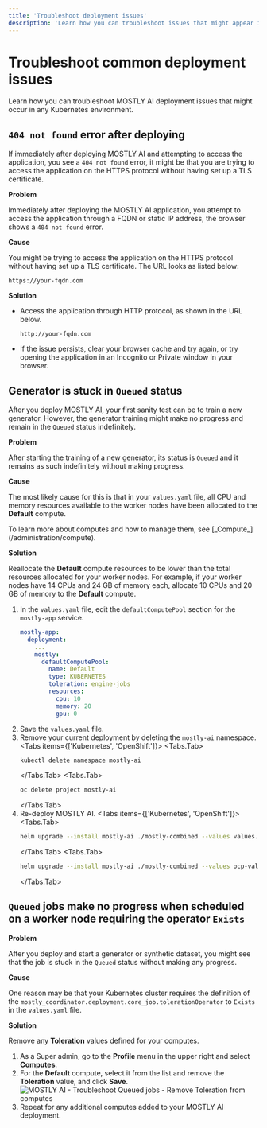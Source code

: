```yaml
---
title: 'Troubleshoot deployment issues'
description: 'Learn how you can troubleshoot issues that might appear in any Kubernetes environment when you deploy MOSTLY AI.'
---
```



# Troubleshoot common deployment issues

Learn how you can troubleshoot MOSTLY AI deployment issues that might occur in any Kubernetes environment.

## `404 not found` error after deploying

If immediately after deploying MOSTLY AI and attempting to access the application, you see a `404 not found` error, it might be that you are trying to access the application on the HTTPS protocol without having set up a TLS certificate.

**Problem**

Immediately after deploying the MOSTLY AI application, you attempt to access the application through a FQDN or static IP address, the browser shows a `404 not found` error.

**Cause**

You might be trying to access the application on the HTTPS protocol without having set up a TLS certificate. The URL looks as listed below:

```{1} /https/
https://your-fqdn.com
```

**Solution**

* Access the application through HTTP protocol, as shown in the URL below.
  ```{1} /http/
  http://your-fqdn.com
  ```
* If the issue persists, clear your browser cache and try again, or try opening the application in an Incognito or Private window in your browser.

## Generator is stuck in `Queued` status

After you deploy MOSTLY AI, your first sanity test can be to train a new generator. However, the generator training might make no progress and remain in the `Queued` status indefinitely.

**Problem**

After starting the training of a new generator, its status is `Queued` and it remains as such indefinitely without making progress.

**Cause**

The most likely cause for this is that in your `values.yaml` file, all CPU and memory resources available to the worker nodes have been allocated to the **Default** compute.

<CustomCallout>
To learn more about computes and how to manage them, see [_Compute_](/administration/compute).
</CustomCallout>

**Solution**

Reallocate the **Default** compute resources to be lower than the total resources allocated for your worker nodes. For example, if your worker nodes have 14 CPUs and 24 GB of memory each, allocate 10 CPUs and 20 GB of memory to the **Default** compute.

1. In the `values.yaml` file, edit the `defaultComputePool` section for the `mostly-app` service.
    ```yaml filename="values.yaml" copy {10-11}
    mostly-app:
      deployment: 
        ...
        mostly:
          defaultComputePool:
            name: Default
            type: KUBERNETES
            toleration: engine-jobs
            resources:
              cpu: 10
              memory: 20
              gpu: 0
    ```
2. Save the `values.yaml` file.
2. Remove your current deployment by deleting the `mostly-ai` namespace.
    <Tabs items={['Kubernetes', 'OpenShift']}>
    <Tabs.Tab>
    ```bash copy
    kubectl delete namespace mostly-ai
    ```
    </Tabs.Tab>
    <Tabs.Tab>
    ```bash copy
    oc delete project mostly-ai
    ```
    </Tabs.Tab>
    </Tabs>
3. Re-deploy MOSTLY AI.
    <Tabs items={['Kubernetes', 'OpenShift']}>
    <Tabs.Tab>
    ```bash copy
    helm upgrade --install mostly-ai ./mostly-combined --values values.yaml --namespace mostly-ai --create-namespace
    ```
    </Tabs.Tab>
    <Tabs.Tab>
    ```bash copy
    helm upgrade --install mostly-ai ./mostly-combined --values ocp-values.yaml --namespace mostly-ai --create-namespace
    ```
    </Tabs.Tab>
    </Tabs>

## `Queued` jobs make no progress when scheduled on a worker node requiring the operator `Exists`

**Problem**

After you deploy and start a generator or synthetic dataset, you might see that the job is stuck in the `Queued` status without making any progress.

**Cause**

One reason may be that your Kubernetes cluster requires the definition of the `mostly_coordinator.deployment.core_job.tolerationOperator` to `Exists` in the `values.yaml` file.

**Solution**

Remove any **Toleration** values defined for your computes.

 1. As a Super admin, go to the **Profile** menu in the upper right and select **Computes**.
 2. For the **Default** compute, select it from the list and remove the **Toleration** value, and click **Save**.
    <Image
        src="/docs/docimages/install/troubleshoot/common/computes-remove-toleration.webp" 
        alt="MOSTLY AI - Troubleshoot Queued jobs - Remove Toleration from computes"
        width={550}
        height={400}
    />
 3. Repeat for any additional computes added to your MOSTLY AI deployment.
